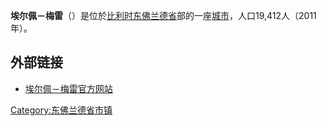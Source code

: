 {{Unreferenced|time=2018-08-11T12:33:27+00:00}}
'''埃尔佩－梅雷'''（{{lang-nl|Erpe-Mere}}）是位於[[比利时|比利时]][[东佛兰德省|东佛兰德省]]部的一座[[城市|城市]]，人口19,412人（2011年）。

== 外部链接 ==
*[http://www.erpe-mere.be/ 埃尔佩－梅雷官方网站] {{Wayback|url=http://www.erpe-mere.be/ |date=20201218071409 }}

{{东佛兰德省市区}}

{{DEFAULTSORT:Erpe-Mere}}
{{Belgium-geo-stub}}

[[Category:东佛兰德省市镇|Category:东佛兰德省市镇]]